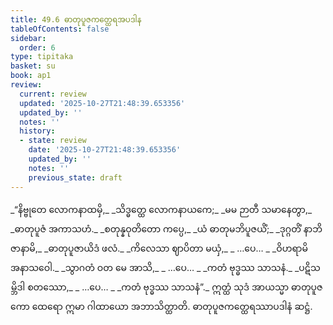 ```yaml
---
title: 49.6 ဓာတုပူဇကတ္ထေရအပဒါန
tableOfContents: false
sidebar:
  order: 6
type: tipitaka
basket: su
book: ap1
review:
  current: review
  updated: '2025-10-27T21:48:39.653356'
  updated_by: ''
  notes: ''
  history:
  - state: review
    date: '2025-10-27T21:48:39.653356'
    updated_by: ''
    notes: ''
    previous_state: draft
---
```



<ReviewStatus review={frontmatter.review} showDetails={true} />

<HypothesisAnnotation frontmatter={frontmatter} />

<DynamicBreadcrumb />

<Division number="106" book="ap1" e="ch" v="20" p="437">

<Paragraph number="6301" type="verses" book="ap1">
_“နိဗ္ဗုတေ လောကနာထမှိ,_  
_သိဒ္ဓတ္ထေ လောကနာယကေ;_  
_မမ ဉာတီ သမာနေတွာ,_  
_ဓာတုပူဇံ အကာသဟံ._  

</Paragraph>

</Division>
<Division number="107" book="ap1" e="ch" v="20" p="438">

<Paragraph number="6302" type="verses" book="ap1">
_စတုန္နဝုတိတော ကပ္ပေ,_  
_ယံ ဓာတုမဘိပူဇယိံ;_  
_ဒုဂ္ဂတိံ နာဘိဇာနာမိ,_  
_ဓာတုပူဇာယိဒံ ဖလံ._  

</Paragraph>

</Division>
<Division number="108" book="ap1" e="ch" v="20" p="438">

<Paragraph number="6303" type="verses" book="ap1">
_ကိလေသာ ဈာပိတာ မယှံ,_  
_ …ပေ… _  
_ဝိဟရာမိ အနာသဝေါ._  

</Paragraph>

</Division>
<Division number="109" book="ap1" e="ch" v="20" p="438">

<Paragraph number="6304" type="verses" book="ap1">
_သွာဂတံ ဝတ မေ အာသိ,_  
_ …ပေ… _  
_ကတံ ဗုဒ္ဓဿ သာသနံ._  

</Paragraph>

</Division>
<Division number="110" book="ap1" e="ch" v="20" p="438">

<Paragraph number="6305" type="verses" book="ap1">
_ပဋိသမ္ဘိဒါ စတဿော,_  
_ …ပေ… _  
_ကတံ ဗုဒ္ဓဿ သာသနံ”._  

</Paragraph>

<Paragraph number="6306" book="ap1">
ဣတ္ထံ သုဒံ အာယသ္မာ ဓာတုပူဇကော ထေရော ဣမာ ဂါထာယော အဘာသိတ္ထာတိ.

</Paragraph>
</Division>

<Paragraph number="6307" type="center" book="ap1">
ဓာတုပူဇကတ္ထေရဿာပဒါနံ ဆဋ္ဌံ.
</Paragraph>